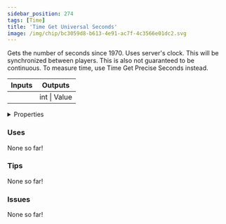 ```yaml
---
sidebar_position: 274
tags: [Time]
title: 'Time Get Universal Seconds'
image: /img/chip/bc3059d8-b613-4e91-ac7f-4c3566e01dc2.svg
---
```


Gets the number of seconds since 1970. Uses server's clock. This will be synchronized between players. This is also not guaranteed to be continuous. To measure time, use Time Get Precise Seconds instead.



<IChip uuid="bc3059d8-b613-4e91-ac7f-4c3566e01dc2"/>

<table><thead><tr><th>Inputs</th><th>Outputs</th></tr></thead><tbody><tr><td /><td>int | Value</td></tr></tbody></table>

<details>
  <summary>Properties</summary>
  <div>
    <div>
    <table>
      <tbody>
        <tr>
          <td>Is beta required?</td>
          <td>No</td>
        </tr>
        <tr>
          <td>Is chip a trolling risk?</td>
          <td>No</td>
        </tr>
        <tr>
          <td>Is chip a role assignment risk?</td>
          <td>No</td>
        </tr>
        <tr>
          <td>Chip UUID</td>
          <td>bc3059d8-b613-4e91-ac7f-4c3566e01dc2</td>
        </tr>
        <tr>
          <td>Room availability</td>
          <td>Available everywhere</td>
        </tr>
      </tbody>
    </table>
    </div>
  </div>
</details>

### Uses

None so far!

### Tips

None so far!

### Issues

None so far!